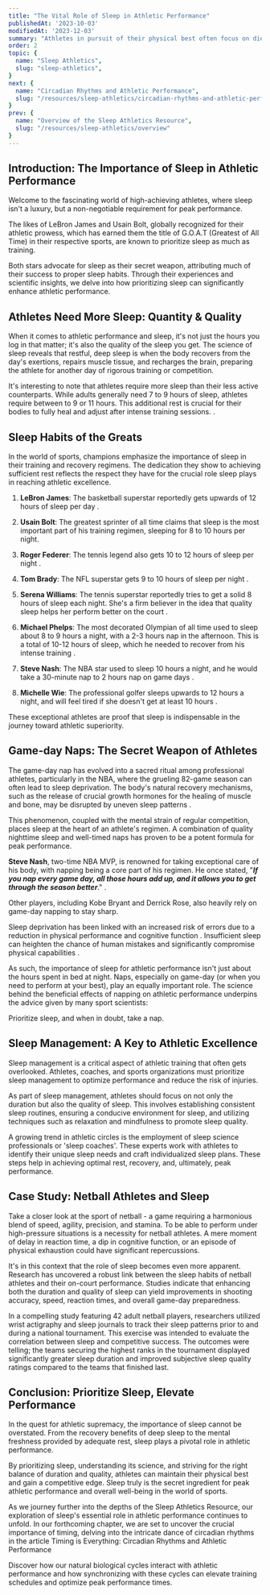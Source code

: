 ```yaml
---
title: "The Vital Role of Sleep in Athletic Performance"
publishedAt: '2023-10-03'
modifiedAt: '2023-12-03'
summary: "Athletes in pursuit of their physical best often focus on diet and training, overlooking sleep as a key performance enhancer. This article sheds light on the importance of sleep in athletic performance, with examples from sports icons LeBron James and Usain Bolt, who prioritize sleep as much as training."
order: 2
topic: {
  name: "Sleep Athletics",
  slug: "sleep-athletics",
}
next: {
  name: "Circadian Rhythms and Athletic Performance",
  slug: "/resources/sleep-athletics/circadian-rhythms-and-athletic-performance"
}
prev: {
  name: "Overview of the Sleep Athletics Resource",
  slug: "/resources/sleep-athletics/overview"
}
---
```


## Introduction: The Importance of Sleep in Athletic Performance
Welcome to the fascinating world of high-achieving athletes, where sleep isn't a luxury, but a non-negotiable requirement for peak performance.

<Banner>The likes of LeBron James and Usain Bolt, globally recognized for their athletic prowess, which has earned them the title of G.O.A.T (Greatest of All Time) in their respective sports, are known to prioritize sleep as much as training.</Banner>

Both stars advocate for sleep as their secret weapon, attributing much of their success to proper <InternalLink word="sleepHabits">sleep habits</InternalLink>. Through their experiences and scientific insights, we delve into how prioritizing sleep can significantly enhance athletic performance.

## Athletes Need More Sleep: Quantity & Quality
When it comes to athletic performance and sleep, it's not just the hours you log in that matter; it's also the quality of the sleep you get. The science of sleep reveals that restful, <InternalLink word="deepSleep">deep sleep</InternalLink> is when the body recovers from the day's exertions, repairs muscle tissue, and recharges the brain, preparing the athlete for another day of rigorous training or competition.

It's interesting to note that athletes require more sleep than their less active counterparts. While adults generally <InternalLink word="sleepNeeds">need 7 to 9 hours of sleep</InternalLink>, athletes require between to 9 or 11 hours. This additional rest is crucial for their bodies to fully heal and adjust after intense training sessions. <ExternalLink href="https://journals.lww.com/acsm-csmr/fulltext/2017/11000/sleep_and_athletic_performance.11.aspx" citationNumber={1}></ExternalLink>.

## Sleep Habits of the Greats

In the world of sports, champions emphasize the importance of sleep in their training and recovery regimens. The dedication they show to achieving sufficient rest reflects the respect they have for the crucial role sleep plays in reaching athletic excellence.

1. **LeBron James**: The basketball superstar reportedly gets upwards of 12 hours of sleep per day <ExternalLink href="https://www.silverscreenandroll.com/2021/12/13/22831779/lebron-james-lakers-orlando-magic-recap-stats-sleep-goat-rest/" citationNumber={2}></ExternalLink>.

2. **Usain Bolt**: The greatest sprinter of all time claims that sleep is the most important part of his training regimen, sleeping for 8 to 10 hours per night<ExternalLink href="https://medium.com/@muthonigathinji/sleep-is-important-to-usain-bolt-and-it-should-be-to-you-too-10246d0248da/" citationNumber={3}></ExternalLink>.

3. **Roger Federer**: The tennis legend also gets 10 to 12 hours of sleep per night <ExternalLink href="https://firstsportz.com/tennis-why-does-roger-federer-sleep-for-12-hours-a-day/" citationNumber={4}></ExternalLink>.

4. **Tom Brady**: The NFL superstar gets 9 to 10 hours of sleep per night <ExternalLink href="https://fatiguescience.com/blog/sleephabitsoftombrady/" citationNumber={5}></ExternalLink>.

5. **Serena Williams**: The tennis superstar reportedly tries to get a solid 8 hours of sleep each night. She's a firm believer in the idea that quality sleep helps her perform better on the court <ExternalLink href="https://www.glamour.com/story/serena-williams-sleep" citationNumber={6}></ExternalLink>.

6. **Michael Phelps**: The most decorated Olympian of all time used to sleep about 8 to 9 hours a night, with a 2-3 hours nap in the afternoon. This is a total of 10-12 hours of sleep, which he needed to recover from his intense training <ExternalLink href="https://www.cnbc.com/2017/02/14/olympic-hero-michael-phelps-says-this-is-the-secret-to-his-success.html" citationNumber={7}></ExternalLink>.

7. **Steve Nash**: The NBA star used to sleep 10 hours a night, and he would take a 30-minute nap to 2 hours nap on game days <ExternalLink href="https://www.huffpost.com/entry/steve-nash-third-metric_n_3682971?utm_hp_ref=the-schultz-report" citationNumber={8}></ExternalLink>.

8. **Michelle Wie**: The professional golfer sleeps upwards to 12 hours a night, and will feel tired if she doesn't get at least 10 hours <ExternalLink href="https://www.golfdigest.com/story/how-much-sleep-do-golf-tour-pros-get" citationNumber={9}></ExternalLink>.

These exceptional athletes are proof that sleep is indispensable in the journey toward athletic superiority.

## Game-day Naps: The Secret Weapon of Athletes

The game-day nap has evolved into a sacred ritual among professional athletes, particularly in the NBA, where the grueling 82-game season can often lead to <InternalLink word="symptomsOfSleepDeprivation">sleep deprivation</InternalLink>. The body's natural recovery mechanisms, such as the release of crucial growth <SleepLib word="hormones">hormones</SleepLib> for the healing of muscle and bone, may be disrupted by uneven <SleepLib word="sleepPattern"><SleepLib word="sleepPattern">sleep pattern</SleepLib>s</SleepLib> <ExternalLink href="https://www.espn.com/espn/commentary/story/_/id/7765998/for-athletes-sleep-new-magic-pill" citationNumber={10}></ExternalLink>.

This phenomenon, coupled with the mental strain of regular competition, places sleep at the heart of an athlete's regimen. A combination of quality nighttime sleep and well-timed naps has proven to be a potent formula for peak performance.

**Steve Nash**, two-time NBA MVP, is renowned for taking exceptional care of his body, with napping being a core part of his regimen. He once stated, "***If you nap every game day, all those hours add up, and it allows you to get through the season better***." <ExternalLink href="https://www.nytimes.com/2011/03/07/sports/basketball/07naps.html" citationNumber={11}></ExternalLink>.

Other players, including Kobe Bryant and Derrick Rose, also heavily rely on game-day napping to stay sharp.

<SleepLib word="sleepDeprivation">Sleep deprivation</SleepLib> has been linked with an increased risk of errors due to a reduction in physical performance and cognitive function <ExternalLink href="https://www.ncbi.nlm.nih.gov/pmc/articles/PMC2656292/" citationNumber={12}></ExternalLink>. <SleepLib word="insufficientSleep">Insufficient sleep</SleepLib> can heighten the chance of human mistakes and significantly compromise physical capabilities <ExternalLink href="https://www.ncbi.nlm.nih.gov/pmc/articles/PMC6718836/" citationNumber={13}></ExternalLink>.

As such, the importance of sleep for athletic performance isn't just about the hours spent in bed at night. <SleepLib word="nap">Naps</SleepLib>, especially on game-day (or when you need to perform at your best), play an equally important role. The science behind the beneficial effects of napping on athletic performance underpins the advice given by many sport scientists:

Prioritize sleep, and when in doubt, take a nap.

## Sleep Management: A Key to Athletic Excellence

Sleep management is a critical aspect of athletic training that often gets overlooked. Athletes, coaches, and sports organizations must prioritize sleep management to optimize performance and reduce the risk of injuries.

As part of sleep management, athletes should focus on not only the duration but also the quality of sleep. This involves establishing consistent sleep routines, ensuring a conducive environment for sleep, and utilizing techniques such as relaxation and mindfulness to promote <SleepLib word="sleepQuality">sleep quality</SleepLib>.

A growing trend in athletic circles is the employment of sleep science professionals or 'sleep coaches'. These experts work with athletes to identify their unique sleep needs and craft individualized sleep plans. These steps help in achieving optimal rest, recovery, and, ultimately, peak performance.

## Case Study: Netball Athletes and Sleep
Take a closer look at the sport of netball - a game requiring a harmonious blend of speed, agility, precision, and stamina. To be able to perform under high-pressure situations is a necessity for netball athletes. A mere moment of delay in reaction time, a dip in cognitive function, or an episode of physical exhaustion could have significant repercussions.

It's in this context that the role of sleep becomes even more apparent. Research has uncovered a robust link between the sleep habits of netball athletes and their on-court performance. Studies indicate that enhancing both the duration and quality of sleep can yield improvements in shooting accuracy, speed, reaction times, and overall game-day preparedness. <ExternalLink href="https://www.ncbi.nlm.nih.gov/pmc/articles/PMC3119836/" citationNumber={14}></ExternalLink>

In a compelling study featuring 42 adult netball players, <ExternalLink href="https://journals.lww.com/acsm-csmr/fulltext/2017/11000/sleep_and_athletic_performance.11.aspx" citationNumber={15}></ExternalLink> researchers utilized wrist <SleepLib word="actigraphy">actigraphy</SleepLib> and sleep journals to track their sleep patterns prior to and during a national tournament. This exercise was intended to evaluate the correlation between sleep and competitive success. The outcomes were telling; the teams securing the highest ranks in the tournament displayed significantly greater <SleepLib word="sleepDuration">sleep duration</SleepLib> and improved subjective sleep quality ratings compared to the teams that finished last.

## Conclusion: Prioritize Sleep, Elevate Performance

In the quest for athletic supremacy, the importance of sleep cannot be overstated. From the recovery benefits of <SleepLib word="deepSleep">deep sleep</SleepLib> to the mental freshness provided by adequate rest, sleep plays a pivotal role in athletic performance.

By prioritizing sleep, understanding its science, and striving for the right balance of duration and quality, athletes can maintain their physical best and gain a competitive edge. Sleep truly is the secret ingredient for peak athletic performance and overall well-being in the world of sports.

As we journey further into the depths of the <InternalLink word="sleepAthleticsResource">Sleep Athletics Resource</InternalLink>, our exploration of sleep's essential role in athletic performance continues to unfold. In our forthcoming chapter, we are set to uncover the crucial importance of timing, delving into the intricate dance of circadian rhythms in the article <InternalLink word="circadianRhythmsAthleticPerformance">Timing is Everything: Circadian Rhythms and Athletic Performance</InternalLink>

Discover how our natural biological cycles interact with athletic performance and how synchronizing with these cycles can elevate training schedules and optimize peak performance times.